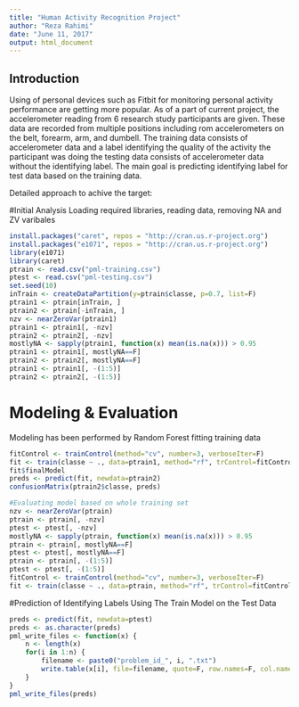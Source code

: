 ---
title: "Human Activity Recognition Project"
author: "Reza Rahimi"
date: "June 11, 2017"
output: html_document
---

## Introduction 

Using of personal devices such as Fitbit for monitoring personal activity performance are getting more popular. As of a part of current project, the accelerometer reading from 6 research study participants are given. These data are recorded from multiple positions including rom accelerometers on the belt, forearm, arm, and dumbell. The training data consists of accelerometer data and a label identifying the quality of the activity the participant was doing the testing data consists of accelerometer data without the identifying label. The main goal is predicting identifying label for test data based on the training data.

Detailed approach to achive the target:

#Initial Analysis
Loading required libraries, reading data, removing NA and ZV varibales
```{r}
install.packages("caret", repos = "http://cran.us.r-project.org")
install.packages("e1071", repos = "http://cran.us.r-project.org")
library(e1071)
library(caret)
ptrain <- read.csv("pml-training.csv")
ptest <- read.csv("pml-testing.csv")
set.seed(10)
inTrain <- createDataPartition(y=ptrain$classe, p=0.7, list=F)
ptrain1 <- ptrain[inTrain, ]
ptrain2 <- ptrain[-inTrain, ]
nzv <- nearZeroVar(ptrain1)
ptrain1 <- ptrain1[, -nzv]
ptrain2 <- ptrain2[, -nzv]
mostlyNA <- sapply(ptrain1, function(x) mean(is.na(x))) > 0.95
ptrain1 <- ptrain1[, mostlyNA==F]
ptrain2 <- ptrain2[, mostlyNA==F]
ptrain1 <- ptrain1[, -(1:5)]
ptrain2 <- ptrain2[, -(1:5)]
```

# Modeling & Evaluation
Modeling has been performed by Random Forest fitting training data
```{r}
fitControl <- trainControl(method="cv", number=3, verboseIter=F)
fit <- train(classe ~ ., data=ptrain1, method="rf", trControl=fitControl)
fit$finalModel
preds <- predict(fit, newdata=ptrain2)
confusionMatrix(ptrain2$classe, preds)

#Evaluating model based on whole training set
nzv <- nearZeroVar(ptrain)
ptrain <- ptrain[, -nzv]
ptest <- ptest[, -nzv]
mostlyNA <- sapply(ptrain, function(x) mean(is.na(x))) > 0.95
ptrain <- ptrain[, mostlyNA==F]
ptest <- ptest[, mostlyNA==F]
ptrain <- ptrain[, -(1:5)]
ptest <- ptest[, -(1:5)]
fitControl <- trainControl(method="cv", number=3, verboseIter=F)
fit <- train(classe ~ ., data=ptrain, method="rf", trControl=fitControl)
```

#Prediction of Identifying Labels Using The Train Model on the Test Data
```{r}
preds <- predict(fit, newdata=ptest)
preds <- as.character(preds)
pml_write_files <- function(x) {
    n <- length(x)
    for(i in 1:n) {
        filename <- paste0("problem_id_", i, ".txt")
        write.table(x[i], file=filename, quote=F, row.names=F, col.names=F)
    }
}
pml_write_files(preds)
```

